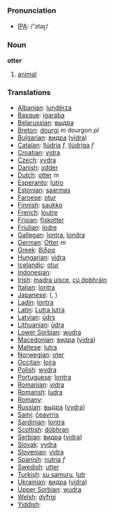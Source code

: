 === Pronunciation ===
*[[w:IPA|IPA]]: /'ɔtəɽ/

=== Noun ===

'''otter'''

# [[animal]]

=== Translations ===

*[[Albanian]]: [[lundërza]]
*[[Basque]]: [[igaraba]]
*[[Belarussian]]: [[выдра]]
*[[Breton]]: [[dourgi]] ''m'' dourgon ''pl''
*[[Bulgarian]]: [[видра]] ([[vidra]])
*[[Catalan]]: [[llúdria]] ''f'', [[llúdriga]] ''f''
*[[Croatian]]: [[vidra]]
*[[Czech]]: [[vydra]]
*[[Danish]]: [[odder]]
*[[Dutch]]: [[otter]] ''m''
*[[Esperanto]]: [[lutro]]
*[[Estonian]]: [[saarmas]]
*[[Faroese]]: [[otur]]
*[[Finnish]]: [[saukko]]
*[[French]]: [[loutre]] '' ''
*[[Frisian]]: [[fiskotter]]
*[[Friulian]]: [[lodre]]
*[[Gallegan]]: [[lontra]], [[londra]]
*[[German]]: [[Otter]] ''m''
*[[Greek]]: [[βίδρα]] '' ''
*[[Hungarian]]: [[vidra]]
*[[Icelandic]]: [[otur]]
*[[Indonesian]]: [[]]
*[[Irish]]: [[madra uisce]], [[cú dobhráin]]
*[[Italian]]: [[lontra]] '' ''
*[[Japanese]]: [[]] ([[]], )
*[[Ladin]]: [[lontra]]
*[[Latin]]: [[Lutra lutra]] '' ''
*[[Latvian]]: [[ūdrs]]
*[[Lithuanian]]: [[ūdra]]
*[[Lower Sorbian]]: [[wudra]]
*[[Macedonian]]: [[видра]] ([[vidra]])
*[[Maltese]]: [[lutra]]
*[[Norwegian]]: [[oter]]
*[[Occitan]]: [[loira]]
*[[Polish]]: [[wydra]] '' ''
*[[Portuguese]]: [[lontra]]
*[[Romanian]]: [[vidra]]
*[[Romansh]]: [[ludra]]
*[[Romany]]: [[]]
*[[Russian]]: [[выдра]] ([[vydra]]) '' ''
*[[Sami]]: [[čeavrris]]
*[[Sardinian]]: [[lontra]]
*[[Scottish]]: [[dòbhran]]
*[[Serbian]]: [[видра]] ([[vidra]])
*[[Slovak]]: [[vydra]]
*[[Slovenian]]: [[vidra]]
*[[Spanish]]: [[nutria]] ''f''
*[[Swedish]]: [[utter]]
*[[Turkish]]: [[su samuru]], [[lutr]]
*[[Ukrainian]]: [[видра]] ([[vidra]])
*[[Upper Sorbian]]: [[wudra]]
*[[Welsh]]: [[dyfrgi]]
*[[Yiddish]]: [[]]